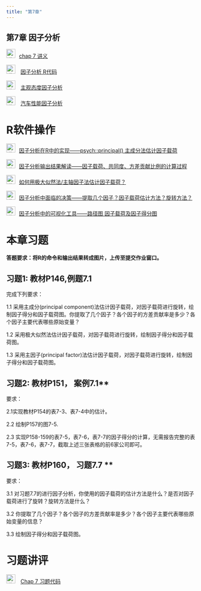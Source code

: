 ```yaml
---
title: "第7章"
---
```


## 第7章 因子分析

<img src="img/teacher.png" alt="讲义" style="width: 24px; height: 24px;margin-right: 10px">[chap 7 讲义](https://lizongzhang.github.io/mvs25/chap7slide.html)

<img src="img/code.png" alt="讲义" style="width: 24px; height: 24px;margin-right: 10px"> [因子分析 R代码](https://lizongzhang.github.io/mvs25/faR.html)

<img src="img/code.png" alt="讲义" style="width: 24px; height: 24px;margin-right: 10px"> [主观态度因子分析](https://lizongzhang.github.io/mvs25/ch7case_attitude.html)

<img src="img/code.png" alt="讲义" style="width: 24px; height: 24px;margin-right: 10px"> [汽车性能因子分析](https://lizongzhang.github.io/mvs25/ch7case_car.html)

#  R软件操作 
  
<img src="img/video.png" alt="讲义" style="width: 24px; height: 24px;margin-right: 10px">[因子分析在R中的实现——psych::principal() 主成分法估计因子载荷](https://www.bilibili.com/video/BV1rG4y147NP/){target="_blank"}
      
<img src="img/video.png" alt="讲义" style="width: 24px; height: 24px;margin-right: 10px">[因子分析输出结果解读——因子载荷、共同度、方差贡献比例的计算过程](https://www.bilibili.com/video/BV1Fd4y187c8/){target="_blank"}
      
<img src="img/video.png" alt="讲义" style="width: 24px; height: 24px;margin-right: 10px">[如何用极大似然法/主轴因子法估计因子载荷？](https://www.bilibili.com/video/BV1te4y1p7BK/){target="_blank"}

<img src="img/video.png" alt="讲义" style="width: 24px; height: 24px;margin-right: 10px">[因子分析中面临的决策——提取几个因子？因子载荷估计方法？旋转方法？](https://www.bilibili.com/video/BV11d4y1475K/){target="_blank"}

<img src="img/video.png" alt="讲义" style="width: 24px; height: 24px;margin-right: 10px">[因子分析中的可视化工具——路径图 因子载荷及因子得分图](https://www.bilibili.com/video/BV1P24y117rv/){target="_blank"}

# 本章习题

**答题要求：将R的命令和输出结果转成图片，上传至提交作业窗口。**

## 习题1: 教材P146,例题7.1

完成下列要求：

1.1 采用主成分(principal component)法估计因子载荷，对因子载荷进行旋转，绘制因子得分和因子载荷图。你提取了几个因子？各个因子的方差贡献率是多少？各个因子主要代表哪些原始变量？

1.2 采用极大似然法估计因子载荷，对因子载荷进行旋转，绘制因子得分和因子载荷图。

1.3 采用主因子(principal factor)法估计因子载荷，对因子载荷进行旋转，绘制因子得分和因子载荷图。

## 习题2: 教材P151， 案例7.1**

要求：

2.1实现教材P154的表7-3、表7-4中的估计。 

2.2 绘制P157的图7-5.

2.3 实现P158-159的表7-5，表7-6，表7-7的因子得分的计算，无需报告完整的表7-5，表7-6，表7-7，截取上述三张表格的前6家公司即可。

## 习题3: 教材P160， 习题7.7 **

要求：

3.1 对习题7.7的进行因子分析，你使用的因子载荷的估计方法是什么？是否对因子载荷进行了旋转？旋转方法是什么？

3.2 你提取了几个因子？各个因子的方差贡献率是多少？各个因子主要代表哪些原始变量的信息？

3.3 绘制因子得分和因子载荷图。

# 习题讲评
    
<img src="img/code.png" alt="讲义" style="width: 24px; height: 24px;margin-right: 10px"> [Chap 7 习题代码](https://lizongzhang.github.io/mvs25/chap7ex.html)

  
